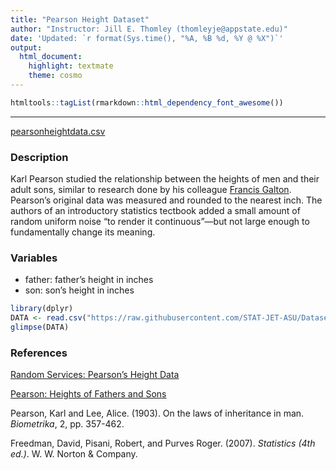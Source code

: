 ```yaml
---
title: "Pearson Height Dataset"
author: "Instructor: Jill E. Thomley (thomleyje@appstate.edu)"
date: 'Updated: `r format(Sys.time(), "%A, %B %d, %Y @ %X")`'
output: 
  html_document: 
    highlight: textmate
    theme: cosmo
---
```


```r
htmltools::tagList(rmarkdown::html_dependency_font_awesome())
```

<hr>

<i class="fas fa-database"></i> [pearsonheightdata.csv](https://raw.githubusercontent.com/STAT-JET-ASU/Datasets/master/Instructor/pearsonheightdata.csv)


### Description

Karl Pearson studied the relationship between the heights of men and their adult sons, similar to research done by his colleague [Francis Galton](galtonheightdata.html). Pearson’s original data was measured and rounded to the nearest inch. The authors of an introductory statistics tectbook added a small amount of random uniform noise "to render it continuous"---but not large enough to fundamentally change its meaning. 


### Variables

* father: father's height in inches
* son: son's height in inches

```r
library(dplyr)
DATA <- read.csv("https://raw.githubusercontent.com/STAT-JET-ASU/Datasets/master/Instructor/galtonheightdata.csv")
glimpse(DATA)
```


### References

[Random Services: Pearson's Height Data](http://www.randomservices.org/random/data/Pearson.html)

[Pearson: Heights of Fathers and Sons](http://myweb.uiowa.edu/pbreheny/data/pearson.html)

Pearson, Karl and Lee, Alice. (1903). On the laws of inheritance in man. _Biometrika_, 2, pp. 357-462.

Freedman, David, Pisani, Robert, and Purves Roger. (2007). _Statistics (4th ed.)_. W. W. Norton & Company.

